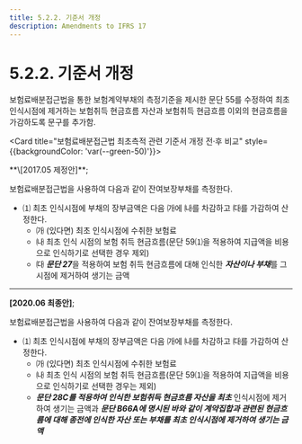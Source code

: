 ```yaml
---
title: 5.2.2. 기준서 개정
description: Amendments to IFRS 17
---
```


# 5.2.2. 기준서 개정

보험료배분접근법을 통한 보험계약부채의 측정기준을 제시한 문단 55를 수정하여 최초인식시점에 제거하는 보험취득 현금흐름 자산과 보험취득 현금흐름 이외의 현금흐름을 가감하도록 문구를 추가함.

<Card title="보험료배분접근법 최초측적 관련 기준서 개정 전·후 비교" style={{backgroundColor: 'var(--green-50)'}}>

<Accordion activeIndex={[]}>
<AccordionTab header="55">
**\[2017.05 제정안]**;

보험료배분접근법을 사용하여 다음과 같이 잔여보장부채를 측정한다.

* ⑴ 최초 인식시점에 부채의 장부금액은 다음 ㈎에 ㈏를 차감하고 ㈐를 가감하여 산정한다.
  * ㈎ (있다면) 최초 인식시점에 수취한 보험료
  * ㈏ 최초 인식 시점의 보험 취득 현금흐름(문단 59⑴을 적용하여 지급액을 비용으로 인식하기로 선택한 경우 제외)
  * ㈐ ***문단 27***을 적용하여 보험 취득 현금흐름에 대해 인식한 ***자산이나 부채***를 그 시점에 제거하여 생기는 금액

---

**\[2020.06 최종안]**;

보험료배분접근법을 사용하여 다음과 같이 잔여보장부채를 측정한다.

* ⑴ 최초 인식시점에 부채의 장부금액은 다음 ㈎에 ㈏를 차감하고 ㈐를 가감하여 산정한다.
  * ㈎ (있다면) 최초 인식시점에 수취한 보험료
  * ㈏ 최초 인식 시점의 보험 취득 현금흐름(문단 59⑴을 적용하여 지급액을 비용으로 인식하기로 선택한 경우는 제외)
  * ***문단 28C를 적용하여 인식한 보험취득 현금흐름 자산을 최초*** 인식시점에 제거하여 생기는 금액과 ***문단 B66A에 명시된 바와 같이 계약집합과 관련된 현금흐름에 대해 종전에 인식한 자산 또는 부채를 최초 인식시점에 제거하여 생기는 금액***
</AccordionTab>
</Accordion>
</Card>
